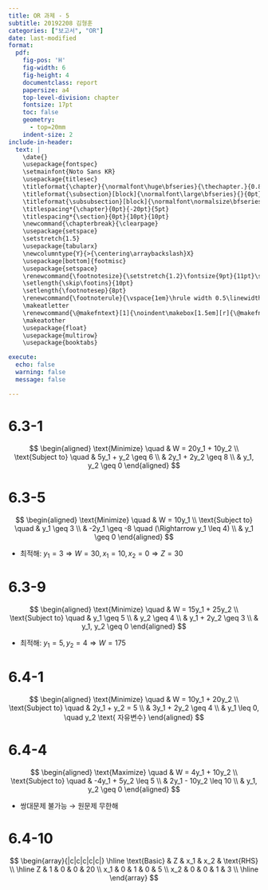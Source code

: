 ```yaml
---
title: OR 과제 - 5
subtitle: 20192208 김형훈
categories: ["보고서", "OR"]
date: last-modified
format: 
  pdf:
    fig-pos: 'H'
    fig-width: 6
    fig-height: 4
    documentclass: report
    papersize: a4
    top-level-division: chapter
    fontsize: 17pt
    toc: false
    geometry:
      - top=20mm
    indent-size: 2
include-in-header: 
  text: |
    \date{}
    \usepackage{fontspec}
    \setmainfont{Noto Sans KR}
    \usepackage{titlesec}
    \titleformat{\chapter}{\normalfont\huge\bfseries}{\thechapter.}{0.8em}{\huge}
    \titleformat{\subsection}[block]{\normalfont\large\bfseries}{}{0pt}{}
    \titleformat{\subsubsection}[block]{\normalfont\normalsize\bfseries}{}{0pt}{}
    \titlespacing*{\chapter}{0pt}{-20pt}{5pt}
    \titlespacing*{\section}{0pt}{10pt}{10pt}
    \newcommand{\chapterbreak}{\clearpage}
    \usepackage{setspace}
    \setstretch{1.5}
    \usepackage{tabularx}
    \newcolumntype{Y}{>{\centering\arraybackslash}X}
    \usepackage[bottom]{footmisc}
    \usepackage{setspace}
    \renewcommand{\footnotesize}{\setstretch{1.2}\fontsize{9pt}{11pt}\selectfont}
    \setlength{\skip\footins}{10pt}
    \setlength{\footnotesep}{8pt}
    \renewcommand{\footnoterule}{\vspace{1em}\hrule width 0.5\linewidth\vspace{1em}}
    \makeatletter
    \renewcommand{\@makefntext}[1]{\noindent\makebox[1.5em][r]{\@makefnmark}\hspace{0.5em}#1}
    \makeatother
    \usepackage{float}
    \usepackage{multirow}
    \usepackage{booktabs}

execute:
  echo: false
  warning: false
  message: false

---
```


# 6.3-1

$$
\begin{aligned}
\text{Minimize} \quad & W = 20y_1 + 10y_2 \\
\text{Subject to} \quad & 5y_1 + y_2 \geq 6 \\
& 2y_1 + 2y_2 \geq 8 \\
& y_1, y_2 \geq 0
\end{aligned}
$$

# 6.3-5

$$
\begin{aligned}
\text{Minimize} \quad & W = 10y_1 \\
\text{Subject to} \quad & y_1 \geq 3 \\
& -2y_1 \geq -8 \quad (\Rightarrow y_1 \leq 4) \\
& y_1 \geq 0
\end{aligned}
$$

- 최적해: $y_1 = 3 ⇒ W = 30, x_1 = 10, x_2 = 0 ⇒ Z = 30$

# 6.3-9

$$
\begin{aligned}
\text{Minimize} \quad & W = 15y_1 + 25y_2 \\
\text{Subject to} \quad & y_1 \geq 5 \\
& y_2 \geq 4 \\
& y_1 + 2y_2 \geq 3 \\
& y_1, y_2 \geq 0
\end{aligned}
$$

- 최적해: $y_1 = 5, y_2 = 4 ⇒ W = 175$

# 6.4-1

$$
\begin{aligned}
\text{Minimize} \quad & W = 10y_1 + 20y_2 \\
\text{Subject to} \quad & 2y_1 + y_2 = 5 \\
& 3y_1 + 2y_2 \geq 4 \\
& y_1 \leq 0, \quad y_2 \text{ 자유변수}
\end{aligned}
$$

# 6.4-4

$$
\begin{aligned}
\text{Maximize} \quad & W = 4y_1 + 10y_2 \\
\text{Subject to} \quad & -4y_1 + 5y_2 \leq 5 \\
& 2y_1 - 10y_2 \leq 10 \\
& y_1, y_2 \geq 0
\end{aligned}
$$

- 쌍대문제 불가능 → 원문제 무한해

# 6.4-10

$$
\begin{array}{|c|c|c|c|c|}
\hline
\text{Basic} & Z & x_1 & x_2 & \text{RHS} \\
\hline
Z & 1 & 0 & 0 & 20 \\
x_1 & 0 & 1 & 0 & 5 \\
x_2 & 0 & 0 & 1 & 3 \\
\hline
\end{array}
$$
